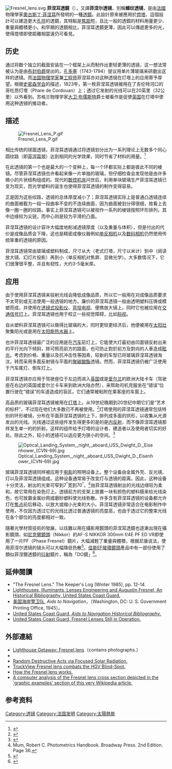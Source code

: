 {{Expand English|Fresnel lens}}
[[File:Fresnel_lens.svg|thumb]]
'''菲涅耳透鏡'''（{{lang-en|'''Fresnel lens'''}}），又譯'''菲涅尔透镜'''，別稱'''螺纹透镜'''，是由[[法國|法國]]物理學家[[奧古斯丁·菲涅耳|奧古斯丁·菲涅耳]]所發明的一種[[透鏡|透鏡]]。此設計原來被應用於[[燈塔|燈塔]]，這個設計可以建造更大[[孔徑|孔徑]]的透鏡，其特點是[[焦距|焦距]]短，且比一般的透鏡的材料用量更少、重量與體積更小。和早期的透鏡相比，菲涅耳透鏡更薄，因此可以傳遞更多的光，使得燈塔即使距離相當遠仍可看見。

== 历史 ==
通过将数个独立的截面安装在一个框架上从而制作出更轻更薄的透镜，这一想法常被认为是由[[乔治-路易·勒克莱尔·德·布封|布封伯爵]]提出的。[[尼古拉·德·孔多塞|孔多塞]]（1743-1794）提议用单片薄玻璃来研磨出这样的透镜。而[[法国|法国]][[物理学家|物理学家]]兼[[工程师|工程师]]菲涅耳亦对这种透镜在灯塔上的应用寄予厚望。根据[[史密森学会|史密森学会]]的描述，1823年，第一枚菲涅耳透镜被用在了吉伦特河口的哥杜昂灯塔（Phare de Cordouan）上；透过它发射的光线可以在20英里（32公里）以外看到。苏格兰物理学家[[大卫·布儒斯特|大卫·布儒斯特]]爵士被看作是促使[[英国|英国]]在灯塔中使用这种透镜的推动者。

== 描述 ==
[[File:Fresnel_Lens_P.gif|thumb]]

相比传统的球面透镜，菲涅耳透镜通过将透镜划分出为一系列理论上无数多个同心圆纹路（即[[菲涅耳带|菲涅耳带]]）达到相同的光学效果，同时节省了材料的用量。<ref>{{Cite web |url=http://www.its.bldrdoc.gov/fs-1037/dir-016/_2398.htm |title=Fresnel zone definition. |accessdate=2010-08-08 |archive-date=2016-03-05 |archive-url=https://web.archive.org/web/20160305021315/http://www.its.bldrdoc.gov/fs-1037/dir-016/_2398.htm |dead-url=no }}</ref> 

在此透镜的第一个也是最大的一个变种上，每一个环都实际上都是彼此不同的棱镜。尽管菲涅耳透镜也许看起来像一片单独的玻璃，但仔细检查会发现他是由许多微小的片状结构组成的。现代的[[数控机床|数控机床]]问世后，利用单块玻璃生产菲涅耳透镜已变为现实，而光学塑料的诞生也使得菲涅耳透镜的制作变得容易。

正是因为这些纹路，透镜的总体厚度减小了；菲涅耳透镜实际上是普通凸透镜连续的曲面被截为一段一段曲率不变的不连续曲面，因为曲面被划分得很细，故看上去像一圈一圈的纹路。事实上菲涅耳透镜可以被视作一系列的棱镜按照环形排列，其中边缘较为尖锐，而中心则是较为平滑的凸面。

菲涅耳透镜的设计容许大幅度地削减透镜厚度（以及重量与体积），但是付出的代价是成像品质会下降，这也是精密成像仪器例如[[单反相机|单反相机]]以及[[数码相机|数码相机]]仍然使用传统笨重的透镜的原因。

菲涅耳透镜常由玻璃或塑料制成，尺寸从大（老式灯塔，尺寸以米计）到中（阅读放大镜、幻灯片投影）再到小（单反相机对焦屏、显微光学）。大多数情况下，它们很薄很平整，并且有韧性，大约3-5毫米厚。

== 应用 ==
由于使用菲涅耳透镜来投射光线会降低成像品质，所以它一般用在对成像品质要求不太苛刻或无法使用一般透镜的地方。廉价的菲涅耳透镜一般由透明塑料压铸或模塑而成，并使用在[[透镜式投影仪|透镜式投影仪]]、[[背投电视|背投电视]]、便携放大镜上。同时它也被应用在[[交通信号灯|交通信号灯]]上。菲涅耳透镜也用于校正一些视觉障碍，比如[[斜视|斜视]]。

自从塑料菲涅耳透镜可以做得比玻璃的大，同时更轻更经济后，他便被用在[[太阳灶|太阳灶]]聚集阳光或是用在[[太阳能热水器|太阳能热水器]]上。

也许菲涅耳透镜最广泛的应用是在[[汽车|汽车]]前灯上，它能使大灯最初由凹面镜反射出来的平行光向下倾斜，除可照亮前方的路面，也可防止對於前方及對向的人車造成[[眩光|眩光]]。考虑到价格、重量以及抗冲击性等因素，较新的车型已将玻璃菲涅耳透镜淘汰，转而采用多面反射镜与平面的[[聚碳酸酯|聚碳酸酯]]透镜。然而，菲涅耳透镜仍被广泛使用于汽车尾灯、倒车灯上。

菲涅耳透镜亦应用于驾驶座位于左边而进入[[英国|英国]]或是[[爱尔兰|爱尔兰]]的欧洲大陆卡车（驾驶座在右边的英国或爱尔兰卡车来到欧洲大陆亦然），来帮助司机克服坐在“错误”位置行驶在“错误”的车道造成的盲区。它们通常被粘附在乘客座的车窗上。

高品质的玻璃菲涅耳透镜被用在[[灯塔|灯塔]]上。从19世纪晚期到20世纪中期它们是“艺术的标杆”，不过现在他们大多数已不再被使用。<ref>{{Cite web |url=http://www.terrypepper.com/lights/closeups/illumination/fresnel/fresnel.htm |title=Terry Pepper, Seeing the Light, The Incredible Fresnel Lens. |accessdate=2010-08-09 |archive-date=2008-05-29 |archive-url=https://web.archive.org/web/20080529060347/http://www.terrypepper.com/lights/closeups/illumination/fresnel/fresnel.htm |dead-url=no }}</ref>灯塔使用的菲涅耳透镜通常包括特别的环形棱镜，分布在平面菲涅耳透镜的上下，排列成多面的拱形，以收集从光源发出的光线。光线通过这些组件发生得更多的是的是[[全内反射|内反射]]，而不像菲涅耳透镜那样发生单一的的折射。这样的组件给予灯塔的设计者、建造者以及使用者切实的好处。除此之外，较小的透镜可以适应更为狭小的空间。<ref>{{Cite web |url=http://www.terrypepper.com/lights/closeups/illumination/fresnel/fresnel.htm |title=Terry Pepper, Seeing the Light, Fresnel lens. |accessdate=2010-08-09 |archive-date=2008-05-29 |archive-url=https://web.archive.org/web/20080529060347/http://www.terrypepper.com/lights/closeups/illumination/fresnel/fresnel.htm |dead-url=no }}</ref>

[[File:Optical_Landing_System,_night,_aboard_USS_Dwight_D._Eisenhower_(CVN-69).jpg|thumb]]

玻璃菲涅耳透镜同样被应用于[[电影|电影]]的照明设备上。整个设备由金属外壳、反光镜、灯以及菲涅耳透镜组成。这种设备通常易于改变灯与透镜的距离。因此，这种设备十分灵活，射出的光束可窄到7<sup>°</sup>宽到70<sup>°</sup>。<ref>Mum, Robert C. Photometrics Handbook.  Broadway Press.  2nd Edition.  Page 36.</ref>由菲涅耳透镜射出的光线边缘较为柔和，故它常用在染色灯上。透镜前方的支架上放置一块有颜色的塑料膜来给光线染色，也可放置金属纱网或磨砂塑料使光线弥散。许多含有菲涅耳透镜的设备都允许灯在[[焦点|焦点]]前后移动，以放大或缩小光束的大小。菲涅耳透镜非常适合在电影制作中使用，不仅因为透过它的光线比透过普通透镜的亮度高，也由于透过它的整束光线在各个部位的亮度都相对一致。

隨著光學材質技術的發展，以往難以用在攝影用鏡頭的菲涅耳透鏡也逐漸出現在攝影鏡頭，如[[尼克爾鏡頭|尼克爾鏡頭]]（Nikkor）的AF-S NIKKOR 300mm f/4E PF ED VR即使用了一片PF（Phase Fresnel）鏡片，大幅減輕了重量與體積，根据尼康说法，使用菲涅尔透镜的镜头可以大幅降低色散<ref>{{Cite web |url=http://www.nikon.com/news/2015/0106_lens_02.htm |title=AF-S NIKKOR 300mm f/4E PF ED VR |accessdate=2016-03-05 |archive-date=2015-02-15 |archive-url=https://web.archive.org/web/20150215091950/http://www.nikon.com/news/2015/0106_lens_02.htm |dead-url=no }}</ref>。[[佳能EF接環鏡頭|佳能EF接環鏡頭]]產品中有一部份使用了類似菲涅爾透鏡的[[衍射|衍射]]鏡片，稱為「DO鏡」<ref>{{Cite web |url=http://www.canon.com.hk/cpx/tc/technical/pa_The_3rd_Generation_DO_Lens.html |title=第三代DO鏡片：無縫雙層衍射光學元件 |accessdate=2016-03-05 |archive-date=2016-03-07 |archive-url=https://web.archive.org/web/20160307041058/http://www.canon.com.hk/cpx/tc/technical/pa_The_3rd_Generation_DO_Lens.html |dead-url=no }}</ref>。

== 延伸閱讀 ==
*"The Fresnel Lens." The Keeper's Log (Winter 1985), pp. 12-14.
*[http://www.uscg.mil/History/weblighthouses/aton_lighthousebib.html Lighthouses, Illuminants, Lenses Engineering and Augustin Fresnel, An Historical Bibliography, United States Coast Guard.]
* [[美国海岸警卫队|美国海岸警卫队]], ''Aids to Navigation''，（Washington, DC: U. S. Government Printing Office, 1945）。
* [http://www.uscg.mil/History/weblighthouses/h_lhbib.asp United States Coast Guard, ''Aids to Navigation Historical Bibliography''.] {{Wayback|url=http://www.uscg.mil/History/weblighthouses/h_lhbib.asp |date=20100110123418 }}
* [http://www.uscg.mil/history/docs/CG_Classical_Lens_in_Operation.pdf United States Coast Guard, Fresnel Lenses Still in Operation.] {{Webarchive|url=https://wayback.archive-it.org/all/20090325150320/http://www.uscg.mil/history/docs/CG_Classical_Lens_in_Operation.pdf |date=2009-03-25 }}

== 外部連結 ==
*[https://web.archive.org/web/20040605160546/http://www.lighthousegetaway.com/lights/fresnel.html Lighthouse Getaway: Fresnel lens]（contains photographs.）
*{{cite web|url=http://www.terrypepper.com/lights/index.htm|author=Pepper, Terry|title=''Seeing the Light: Lighthouses on the western Great Lakes''|accessdate=2010-04-18|archive-date=2008-01-30|archive-url=https://web.archive.org/web/20080130074143/http://www.terrypepper.com/lights/index.htm|dead-url=yes}}
*[http://www-personal.umich.edu/~bclee/lens.html Random Destructive Acts via Focused Solar Radiation.] {{Wayback|url=http://www-personal.umich.edu/~bclee/lens.html |date=20100118015941 }}
*[http://www.truckview.net TruckView Fresnel lens combats the HGV Blind-Spot.] {{Wayback|url=http://www.truckview.net/ |date=20190408105246 }}
*[http://vega.org.uk/video/programme/226 How the Fresnel lens works.] {{Wayback|url=http://vega.org.uk/video/programme/226 |date=20090323001543 }}
*[https://web.archive.org/web/20090520054046/http://www.digitalartform.com/archives/2009/04/fresnel_lens_-.html A computer analysis of the Fresnel lens cross section depicted in the 'graphic examples' section of this very Wikipedia article.]

== 参考资料 ==
{{reflist|2}}

{{DEFAULTSORT:Fresnel Lens}}
[[Category:透镜|Category:透镜]]
[[Category:法国发明|Category:法国发明]]
[[Category:太陽熱能|Category:太陽熱能]]